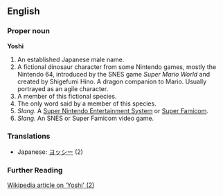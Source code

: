 ==English==

===Proper noun===
'''Yoshi'''

#An established Japanese male name.
#A fictional dinosaur character from some Nintendo games, mostly the Nintendo 64, introduced by the SNES game ''Super Mario World'' and created by Shigefumi Hino. A dragon companion to Mario. Usually portrayed as an agile character.
#A member of this fictional species.
#The only word said by a member of this species.
#''Slang.'' A [[Super Nintendo Entertainment System]] or [[Super Famicom]].
#''Slang.'' An SNES or Super Famicom video game.

===Translations===
*Japanese: [[ヨッシー]] (2)

===Further Reading===

[http://en.wikipedia.org/wiki/Yoshi Wikipedia article on 'Yoshi' (2)]